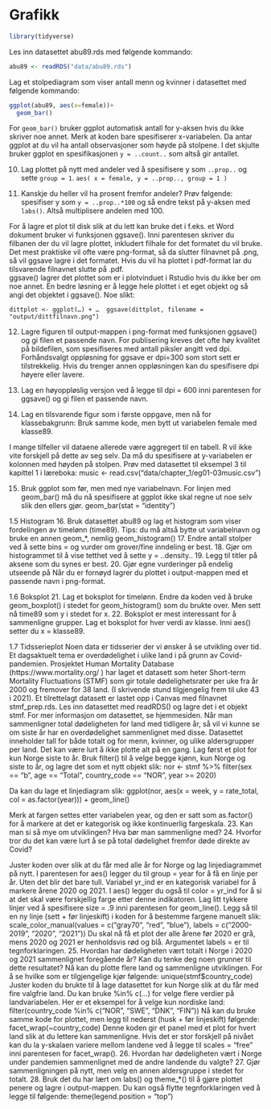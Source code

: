 # Grafikk

```r
library(tidyverse)
```


Les inn datasettet abu89.rds med følgende kommando: 
```r
abu89 <- readRDS("data/abu89.rds") 

```


Lag et stolpediagram som viser antall menn og kvinner i datasettet med følgende kommando: 

```r
ggplot(abu89, aes(x=female))+
  geom_bar()
```




For `geom_bar()` bruker ggplot automatisk antall for y-aksen hvis du ikke skriver noe annet. Merk at koden bare spesifiserer x-variabelen. Da antar ggplot at du vil ha antall observasjoner som høyde på stolpene. I det skjulte bruker ggplot en spesifikasjonen `y = ..count..` som altså gir antallet.

10.	Lag plottet på nytt med andeler ved å spesifisere y som `..prop..` og sette `group = 1`. 
`aes( x = female, y = ..prop.., group = 1 )` 

11.	Kanskje du heller vil ha prosent fremfor andeler? Prøv følgende: spesifiser y som 
`y = ..prop..*100` og så endre tekst på y-aksen med `labs()`.  Altså multiplisere andelen med 100. 

For å lagre et plot til disk slik at du lett kan bruke det i f.eks. et Word dokument bruker vi funksjonen ggsave(). Inni parentesen skriver du filbanen der du vil lagre plottet, inkludert filhale for det formatet du vil bruke. Det mest praktiske vil ofte være png-format, så da slutter filnavnet på .png, så vil ggsave lagre i det formatet. Hvis du vil ha plottet i pdf-format lar du tilsvarende filnavnet slutte på .pdf.  
ggsave() lagrer det plottet som er i plotvinduet i Rstudio hvis du ikke ber om noe annet. En bedre løsning er å legge hele plottet i et eget objekt og så angi det objektet i ggsave(). Noe slikt: 

`dittplot <- ggplot(…) + … 
ggsave(dittplot, filename = "output/dittfilnavn.png") `

12.	Lagre figuren til output-mappen i png-format med funksjonen ggsave() og gi filen et passende navn. 
For publisering kreves det ofte høy kvalitet på bildefilen, som spesifiseres med antall piksler angitt ved dpi. Forhåndsvalgt oppløsning for ggsave er dpi=300 som stort sett er tilstrekkelig. Hvis du trenger annen oppløsningen kan du spesifisere dpi  høyere eller lavere. 
13.	Lag en høyoppløslig versjon ved å legge til dpi = 600 inni parentesen for ggsave() og gi filen et passende navn. 

14.	Lag en tilsvarende figur som i første oppgave, men nå for klassebakgrunn: Bruk samme kode, men bytt ut variabelen female med klasse89. 

I mange tilfeller vil dataene allerede være aggregert til en tabell. R vil ikke vite forskjell på dette av seg selv. Da må du spesifisere at y-variabelen er kolonnen med høyden på stolpen. 
Prøv med datasettet til eksempel 3 til kapittel 1 i læreboka: 
music <- read.csv("data/chapter_1/eg01-03music.csv")

15.	Bruk ggplot som før, men med nye variabelnavn. For linjen med geom_bar() må du nå spesifisere at ggplot ikke skal regne ut noe selv slik den ellers gjør. 
geom_bar(stat = "identity")


1.5	Histogram
16.	Bruk datasettet abu89 og lag et histogram som viser fordelingen av timelønn (time89). Tips: du må altså bytte ut variabelnavn og bruke en annen geom_*, nemlig geom_histogram() 
17.	Endre antall stolper ved å sette bins = og vurder om grover/fine inndeling er best. 
18.	Gjør om histogrammet til å vise tetthet ved å sette y = ..density.. 
19.	Legg til titler på aksene som du synes er best. 
20.	Gjør egne vurderinger på endelig utseende på Når du er fornøyd lagrer du plottet i output-mappen med et passende navn i png-format. 

1.6	Boksplot
21.	Lag et boksplot for timelønn. Endre da koden ved å bruke geom_boxplot() i stedet for geom_histogram() som du brukte over. Men sett nå time89 som y i stedet for x. 
22.	Boksplot er mest interessant for å sammenligne grupper. Lag et boksplot for hver verdi av klasse. Inni aes() setter du x = klasse89.


1.7	Tidsserieplot
Noen data er tidsserier der vi ønsker å se utvikling over tid. Et dagsaktuelt tema er overdødelighet i ulike land i på grunn av Covid-pandemien. Prosjektet Human Mortality Database (https://www.mortality.org/ ) har laget et datasett som heter Short-term Mortality Fluctuations (STMF) som gir totale dødelighetsrater per uke fra år 2000 og fremover for 38 land. (I skrivende stund tilgjengelig frem til uke 43 i 2021). Et tilrettelagt datasett er lastet opp i Canvas med filnavnet stmf_prep.rds. Les inn datasettet med readRDS() og lagre det i et objekt stmf. For mer informasjon om datasettet, se hjemmesiden. 
Når man sammenligner total dødeligheten for land med tidligere år, så vil vi kunne se om siste år har en overdødelighet sammenlignet med disse. 
Datasettet inneholder tall for både totalt og for menn, kvinner, og ulike aldersgrupper per land. Det kan være lurt å ikke plotte alt på en gang. 
Lag først et plot for kun Norge siste to år. Bruk filter() til å velge begge kjønn, kun Norge og siste to år, og lagre det som et nytt objekt slik: 
nor <- stmf %>%
  filter(sex == "b", 
         age == "Total", 
         country_code == "NOR",
         year >= 2020)

Da kan du lage et linjediagram slik: 
ggplot(nor, aes(x = week, y = rate_total, col = as.factor(year))) + 
  geom_line()

Merk at fargen settes etter variabelen year, og den er satt som as.factor() for å markere at det er kategorisk og ikke kontinuerlig fargeskala. 
23.	Kan man si så mye om utviklingen? Hva bør man sammenligne med? 
24.	Hvorfor tror du det kan være lurt å se på total dødelighet fremfor døde direkte av Covid? 

Juster koden over slik at du får med alle år for Norge og lag linjediagrammet på nytt. 
I parentesen for aes() legger du til group = year for å få en linje per år. Uten det blir det bare tull. 
Variabel yr_ind er en kategorisk variabel for å markere årene 2020 og 2021. I aes() legger du også til color = yr_ind for å si at det skal være forskjellig farge etter denne indikatoren. 
Lag litt tykkere linjer ved å spesifisere size = .9 inni parentesen for geom_line(). 
Legg så til en ny linje (sett + før linjeskift) i koden for å bestemme fargene manuelt slik:  
scale_color_manual(values = c("gray70", "red", "blue"), 
                   labels = c("2000-2019", "2020", "2021")) 
Du skal nå få et plot der alle årene før 2020 er grå, mens 2020 og 2021 er henholdsvis rød og blå. Argumentet labels =  er til tegnforklaringen. 
25.	Hvordan har dødeligheten vært totalt i Norge i 2020 og 2021 sammenlignet foregående år? Kan du tenke deg noen grunner til dette resultatet? 
Nå kan du plotte flere land og sammenligne utviklingen. For å se hvilke som er tilgjengelige kjør følgende: 
unique(stmf$country_code)
Juster koden du brukte til å lage datasettet for kun Norge slik at du får med fire valgfrie land. Du kan bruke %in% c(…) for velge flere verdier på landvariabelen. Her er et eksempel for å velge kun nordiske land: 
filter(country_code %in% c("NOR", "SWE", "DNK", "FIN"))
Nå kan du bruke samme kode for plottet, men legg til nederst (husk + før linjeskift) følgende: 
facet_wrap(~country_code) 
Denne koden gir et panel med et plot for hvert land slik at du lettere kan sammenligne. Hvis det er stor forskjell på nivået kan du la y-skalaen variere mellom landene ved å legge til scales = "free" inni parentesen for facet_wrap(). 
26.	Hvordan har dødeligheten vært i Norge under pandemien sammenlignet med de andre landende du valgte?
27.	Gjør sammenligningen på nytt, men velg en annen aldersgruppe i stedet for totalt. 
28.	Bruk det du har lært om labs() og theme_*()  til å gjøre plottet penere og lagre i output-mappen. 
Du kan også flytte tegnforklaringen ved å legge til følgende: 
theme(legend.position = "top") 

